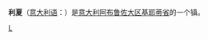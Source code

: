 {{Infobox Italian comune
| name = 利夏<br/>Liscia
| official_name       = Comune di Liscia
| native_name         = 
| image_skyline       = Liscia01 flickr.jpg
| imagesize           = 
| image_alt           = 
| image_caption       = Street in Liscia
| image_shield        = Liscia-Stemma.png
| shield_alt          = 
| image_map           = 
| map_alt             = 
| map_caption         = 
| pushpin_map_alt     = 
| coordinates         = {{coord|41|57|N|14|34|E|region:IT|display=inline,title}}
| coordinates_footnotes = 
| region              = {{RegioneIT|sigla=ABR}}
| province            = {{ProvinciaIT (short form)|sigla=CH}} (CH)
| frazioni            = 
| mayor_party         = 
| mayor               = 
| area_footnotes      = 
| area_total_km2      = 8.02
| population_footnotes = <ref name="istat">All demographics and other statistics from the Italian statistical institute ([[National_Institute_of_Statistics_(Italy)|Istat]])</ref>
| pushpin_map = Italy
| pushpin_label_position = bottom
| subdivision_type = 国家
| subdivision_name = {{ITA}}
| subdivision_type1 = [[意大利行政区划|大区]]
| subdivision_name1 = [[阿布鲁佐大区|阿布鲁佐大区]]
| subdivision_type2 = [[意大利行政区划|省]]
| subdivision_name2 =  [[基耶蒂省|基耶蒂省]]
| population_total    = 770
| population_as_of    = 2008
| pop_density_footnotes = 
| population_demonym  = Lisciani
| elevation_footnotes = 
| elevation_min_m     =
| elevation_max_m     =
| elevation_m         = 740
| timezone = [[CET|CET]]
| utc_offset = +1
| timezone_DST = 
| utc_offset_DST = 
| latd = 41
| latm = 57
| lats = 
| latNS = N
| longd = 14
| longm = 34
| longs = 
| longEW = E
| twin1               = 
| twin1_country       = 
| saint               = San Michele Arcangelo
| day                 = 5月8日與9月29日
| postal_code         = 66050
| area_code           = 0873
| website             =
| footnotes           =
}}
'''利夏'''（[[意大利语|意大利语]]：'''{{lang|it|Liscia}}'''）是[[意大利|意大利]][[阿布鲁佐大区|阿布鲁佐大区]][[基耶蒂省|基耶蒂省]]的一个镇。

{{Italy-geo-stub}}
{{Province of Chieti}}

[[Category:基耶蒂省市镇|L]]